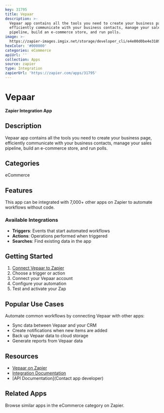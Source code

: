 ```yaml
---
key: 31795
title: Vepaar
description: >-
  Vepaar app contains all the tools you need to create your business page,
  efficiently communicate with your business contacts, manage your sales
  pipeline, build an e-commerce store, and run polls.
image: >-
  https://zapier-images.imgix.net/storage/developer_cli/e4e00d0be4e31891bebf1fd1b5e84251_2.png?auto=format%2Ccompress&ixlib=python-3.0.0&q=50
hexColor: '#000000'
categories: eCommerce
apiUrl: ''
collection: Apps
source: zapier
type: Integration
zapierUrl: 'https://zapier.com/apps/31795'
---
```

# Vepaar

**Zapier Integration App**

## Description

Vepaar app contains all the tools you need to create your business page, efficiently communicate with your business contacts, manage your sales pipeline, build an e-commerce store, and run polls.

## Categories

eCommerce

## Features

This app can be integrated with 7,000+ other apps on Zapier to automate workflows without code.

### Available Integrations

- **Triggers**: Events that start automated workflows
- **Actions**: Operations performed when triggered
- **Searches**: Find existing data in the app

## Getting Started

1. [Connect Vepaar to Zapier](https://zapier.com/apps/31795)
2. Choose a trigger or action
3. Connect your Vepaar account
4. Configure your automation
5. Test and activate your Zap

## Popular Use Cases

Automate common workflows by connecting Vepaar with other apps:

- Sync data between Vepaar and your CRM
- Create notifications when new items are added
- Back up Vepaar data to cloud storage
- Generate reports from Vepaar data

## Resources

- [Vepaar on Zapier](https://zapier.com/apps/31795)
- [Integration Documentation](https://zapier.com/apps/31795/integrations)
- [API Documentation](Contact app developer)

## Related Apps

Browse similar apps in the eCommerce category on Zapier.
